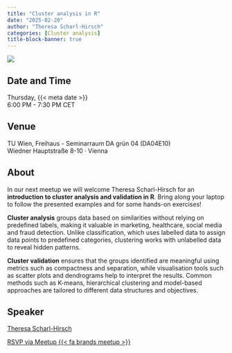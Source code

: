 ```yaml
---
title: "Cluster analysis in R"
date: "2025-02-20"
author: "Theresa Scharl-Hirsch"
categories: [Cluster analysis]
title-block-banner: true
---
```


![](202502.png){fig-alt="Flyer for the R-Ladies Vienna February 2025 event. All information described is available in the main text below."}

## Date and Time

Thursday, {{< meta date >}}  
6:00 PM - 7:30 PM CET

## Venue

TU Wien, Freihaus - Seminarraum DA grün 04 (DA04E10)  
Wiedner Hauptstraße 8-10 · Vienna

## About

In our next meetup we will welcome Theresa Scharl-Hirsch for an **introduction to cluster analysis and validation in R**. Bring along your laptop to follow the presented examples and for some hands-on exercises!

**Cluster analysis** groups data based on similarities without relying on predefined labels, making it valuable in marketing, healthcare, social media and fraud detection. Unlike classification, which uses labelled data to assign data points to predefined categories, clustering works with unlabelled data to reveal hidden patterns.

**Cluster validation** ensures that the groups identified are meaningful using metrics such as compactness and separation, while visualisation tools such as scatter plots and dendrograms help to interpret the results. Common methods such as K-means, hierarchical clustering and model-based approaches are tailored to different data structures and objectives.

## Speaker

[Theresa Scharl-Hirsch](https://forschung.boku.ac.at/fis/staff?name=TheresaScharl-Hirsch)

[RSVP via Meetup {{< fa brands meetup >}}](https://www.meetup.com/rladies-vienna/events/305841789){.btn .btn-outline-primary .rsvp}
